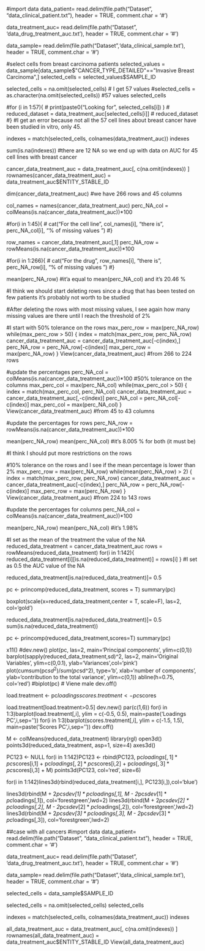 
#import data
data_patient= read.delim(file.path("Dataset", "data_clinical_patient.txt"), header = TRUE, comment.char = '#')

data_treatment_auc= read.delim(file.path("Dataset", 'data_drug_treatment_auc.txt'), header = TRUE, comment.char = '#')

data_sample= read.delim(file.path("Dataset",'data_clinical_sample.txt'), header = TRUE, comment.char = '#')

#select cells from breast carcinoma patients
selected_values = data_sample[data_sample$"CANCER_TYPE_DETAILED"=="Invasive Breast Carcinoma",]
selected_cells = selected_values$SAMPLE_ID

selected_cells = na.omit(selected_cells) # I get 57 values
#selected_cells = as.character(na.omit(selected_cells)) #57 values
selected_cells 

#for (i in 1:57){
#  print(paste0("Looking for ", selected_cells[i]) )
#  reduced_dataset = data_treatment_auc[selected_cells[i]]
#  reduced_dataset
#} 
#I get an error because not all the 57 cell lines about breast cancer have been studied in vitro, only 45.

indexes = match(selected_cells, colnames(data_treatment_auc))
indexes

sum(is.na(indexes)) 
#there are 12 NA so we end up with data on AUC for 45 cell lines with breast cancer

cancer_data_treatment_auc = data_treatment_auc[, c(na.omit(indexes)) ]
rownames(cancer_data_treatment_auc) = data_treatment_auc$ENTITY_STABLE_ID

dim(cancer_data_treatment_auc)
#we have 266 rows and 45 columns 

col_names = names(cancer_data_treatment_auc)
perc_NA_col = colMeans(is.na(cancer_data_treatment_auc))*100

#for(i in 1:45){
#  cat("For the cell line", col_names[i], "there is", perc_NA_col[i], "% of missing values \n")
#}

row_names = cancer_data_treatment_auc[,1]
perc_NA_row = rowMeans(is.na(cancer_data_treatment_auc))*100

#for(i in 1:266){
#  cat("For the drug", row_names[i], "there is", perc_NA_row[i], "% of missing values \n")
#}

mean(perc_NA_row) 
#it'a equal to mean(perc_NA_col) and it's 20.46 % 

#I think we should start deleting rows since a drug that has been tested on few patients it's probably not worth to be studied 

#After deleting the rows with most missing values, I see again how many missing values are there until I reach the threshold of 2%

#I start with 50% tolerance on the rows
max_perc_row = max(perc_NA_row)
while(max_perc_row > 50)
{
  index = match(max_perc_row, perc_NA_row)
  cancer_data_treatment_auc = cancer_data_treatment_auc[-c(index),]
  perc_NA_row = perc_NA_row[-c(index)]
  max_perc_row = max(perc_NA_row)
}
View(cancer_data_treatment_auc)
#from 266 to 224 rows

#update the percentages
perc_NA_col = colMeans(is.na(cancer_data_treatment_auc))*100
#50% tolerance on the columns
max_perc_col = max(perc_NA_col)
while(max_perc_col > 50)
{
  index = match(max_perc_col, perc_NA_col)
  cancer_data_treatment_auc = cancer_data_treatment_auc[,-c(index)]
  perc_NA_col = perc_NA_col[-c(index)]
  max_perc_col = max(perc_NA_col)
}
View(cancer_data_treatment_auc)
#from 45 to 43 columns

#update the percentages for rows
perc_NA_row = rowMeans(is.na(cancer_data_treatment_auc))*100

mean(perc_NA_row)
mean(perc_NA_col)
#it's 8.005 % for both (it must be)

#I think I should put more restrictions on the rows

#10% tolerance on the rows and I see if the mean percentage is lower than 2% 
max_perc_row = max(perc_NA_row)
while(mean(perc_NA_row) > 2)
{
  index = match(max_perc_row, perc_NA_row)
  cancer_data_treatment_auc = cancer_data_treatment_auc[-c(index),]
  perc_NA_row = perc_NA_row[-c(index)]
  max_perc_row = max(perc_NA_row)
}
View(cancer_data_treatment_auc)
#from 224 to 143 rows

#update the percentages for columns
perc_NA_col = colMeans(is.na(cancer_data_treatment_auc))*100

mean(perc_NA_row)
mean(perc_NA_col)
#it's 1.98%

#I set as the mean of the treatment the value of the NA
reduced_data_treatment = cancer_data_treatment_auc
rows = rowMeans(reduced_data_treatment)
for(i in 1:142){
  reduced_data_treatment[i][is.na(reduced_data_treatment)] = rows[i]
}
#I set as 0.5 the AUC value of the NA

reduced_data_treatment[is.na(reduced_data_treatment)]= 0.5

pc <- princomp(reduced_data_treatment, scores = T)
summary(pc)

boxplot(scale(x=reduced_data_treatment,center = T, scale=F), las=2, col='gold')

reduced_data_treatment[is.na(reduced_data_treatment)]= 0.5
sum(is.na(reduced_data_treatment))

pc <- princomp(reduced_data_treatment,scores=T)
summary(pc)

x11()
#dev.new()
plot(pc, las=2, main='Principal components', ylim=c(0,1))
barplot(sapply(reduced_data_treatment,sd)^2, las=2, main='Original Variables', ylim=c(0,0.1), ylab='Variances',col='pink')
plot(cumsum(pc$sd^2)/sum(pc$sd^2), type='b', xlab='number of components', 
     ylab='contribution to the total variance', ylim=c(0,1))
abline(h=0.75, col='red')
#biplot(pc) # Viene male
dev.off()

load.treatment <- pc$loadings
scores.treatment <- pc$scores

load.treatment[load.treatment>0.5]
dev.new()
par(c(1,6))
for(i in 1:3)barplot(load.treatment[,i], ylim = c(-0.5, 0.5), main=paste('Loadings PC ',i,sep=''))
for(i in 1:3)barplot(scores.treatment[,i], ylim = c(-1.5, 1.5), main=paste('Scores PC ',i,sep=''))
dev.off()

M <- colMeans(reduced_data_treatment)
library(rgl)
open3d()
points3d(reduced_data_treatment, asp=1, size=4)
axes3d()


PC123 <- NULL
for(i in 1:142)PC123 <- rbind(PC123, pc$loadings[,1]*pc$scores[i,1] + pc$loadings[,2]*pc$scores[i,2] + pc$loadings[,3]*pc$scores[i,3] + M)
points3d(PC123, col='red', size=6)

for(i in 1:142)lines3d(rbind(reduced_data_treatment[i,], PC123[i,]),col='blue')

lines3d(rbind(M + 2*pc$sdev[1] * pc$loadings[,1], M - 2*pc$sdev[1] * pc$loadings[,1]), col='forestgreen',lwd=2) 
lines3d(rbind(M + 2*pc$sdev[2] * pc$loadings[,2], M - 2*pc$sdev[2] * pc$loadings[,2]), col='forestgreen',lwd=2) 
lines3d(rbind(M + 2*pc$sdev[3] * pc$loadings[,3], M - 2*pc$sdev[3] * pc$loadings[,3]), col='forestgreen',lwd=2)

##case with all cancers
#import data
data_patient= read.delim(file.path("Dataset", "data_clinical_patient.txt"), header = TRUE, comment.char = '#')

data_treatment_auc= read.delim(file.path("Dataset", 'data_drug_treatment_auc.txt'), header = TRUE, comment.char = '#')

data_sample= read.delim(file.path("Dataset",'data_clinical_sample.txt'), header = TRUE, comment.char = '#')

selected_cells = data_sample$SAMPLE_ID

selected_cells = na.omit(selected_cells) 
selected_cells 


indexes = match(selected_cells, colnames(data_treatment_auc))
indexes

all_data_treatment_auc = data_treatment_auc[, c(na.omit(indexes)) ]
rownames(all_data_treatment_auc) = data_treatment_auc$ENTITY_STABLE_ID
View(all_data_treatment_auc)

